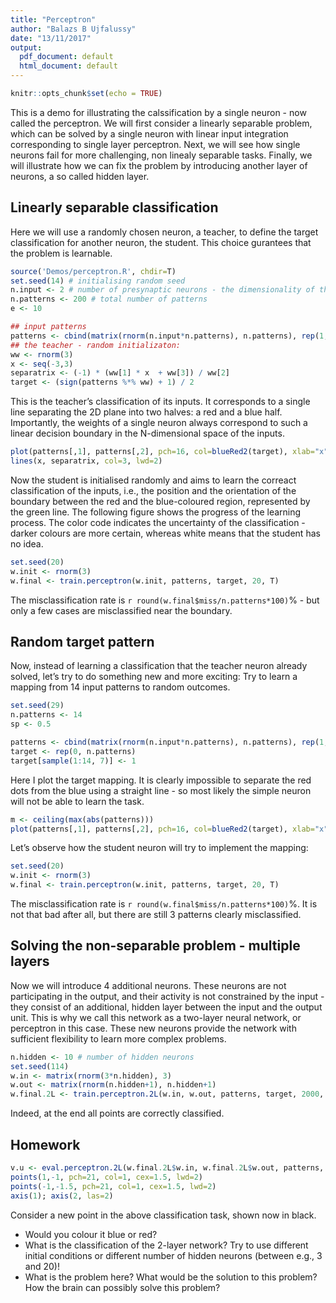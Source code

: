 ```yaml
---
title: "Perceptron"
author: "Balazs B Ujfalussy"
date: "13/11/2017"
output:
  pdf_document: default
  html_document: default
---
```


```r
knitr::opts_chunk$set(echo = TRUE)
```


This is a demo for illustrating the calssification by a single neuron - now called the perceptron. We will first consider a linearly separable problem, which can be solved by a single neuron with linear input integration corresponding to single layer perceptron. Next, we will see how single neurons fail for more challenging, non linealy separable tasks. Finally, we will illustrate how we can fix the problem by introducing another layer of neurons, a so called hidden layer.


## Linearly separable classification

Here we will use a randomly chosen neuron, a teacher, to define the target classification for another neuron, the student. This choice gurantees that the problem is learnable. 

```r
source('Demos/perceptron.R', chdir=T)
set.seed(14) # initialising random seed
n.input <- 2 # number of presynaptic neurons - the dimensionality of the problem
n.patterns <- 200 # total number of patterns
e <- 10

## input patterns
patterns <- cbind(matrix(rnorm(n.input*n.patterns), n.patterns), rep(1, n.patterns)) 
## the teacher - random initializaton:
ww <- rnorm(3)
x <- seq(-3,3)
separatrix <- (-1) * (ww[1] * x  + ww[3]) / ww[2]
target <- (sign(patterns %*% ww) + 1) / 2
```

This is the teacher's classification of its inputs. It corresponds to a single line separating the 2D plane into two halves: a red and a blue half. Importantly, the weights of a single neuron always correspond to such a linear decision boundary in the N-dimensional space of the inputs. 


```r
plot(patterns[,1], patterns[,2], pch=16, col=blueRed2(target), xlab="x", ylab="y", cex=0.7)
lines(x, separatrix, col=3, lwd=2)
```

Now the student is initialised randomly and aims to learn the correact classification of the inputs, i.e., the position and the orientation of the boundary between the red and the blue-coloured region, represented by the green line. The following figure shows the progress of the learning process. The color code indicates the uncertainty of the classification - darker colours are more certain, whereas white means that the student has no idea.


```r
set.seed(20)
w.init <- rnorm(3)
w.final <- train.perceptron(w.init, patterns, target, 20, T)
```

The misclassification rate is `r round(w.final$miss/n.patterns*100)`% - but only a few cases are misclassified near the boundary.


## Random target pattern

Now, instead of learning a classification that the teacher neuron already solved, let's try to do something new and more exciting: Try to learn a mapping from 14 input patterns to random outcomes. 

```r
set.seed(29)
n.patterns <- 14
sp <- 0.5

patterns <- cbind(matrix(rnorm(n.input*n.patterns), n.patterns), rep(1, n.patterns))
target <- rep(0, n.patterns)
target[sample(1:14, 7)] <- 1
```

Here I plot the target mapping. It is clearly impossible to separate the red dots from the blue using a straight line - so most likely the simple neuron will not be able to learn the task.

```r
m <- ceiling(max(abs(patterns)))
plot(patterns[,1], patterns[,2], pch=16, col=blueRed2(target), xlab="x", ylab="y", cex=1.7, xlim=c(-m, m), ylim=c(-m, m))
```


Let's observe how the student neuron will try to implement the mapping: 
```r
set.seed(20)
w.init <- rnorm(3)
w.final <- train.perceptron(w.init, patterns, target, 20, T)
```

The misclassification rate is `r round(w.final$miss/n.patterns*100)`%. It is not that bad after all, but there are still 3 patterns clearly misclassified.

## Solving the non-separable problem - multiple layers

Now we will introduce 4 additional neurons. These neurons are not participating in the output, and their activity is not constrained by the input - they consist of an additional, hidden layer between the input and the output unit. This is why we call this network as a two-layer neural network, or perceptron in this case. These new neurons provide the network with sufficient flexibility to learn more complex problems.

```r
n.hidden <- 10 # number of hidden neurons
set.seed(114)
w.in <- matrix(rnorm(3*n.hidden), 3)
w.out <- matrix(rnorm(n.hidden+1), n.hidden+1)
w.final.2L <- train.perceptron.2L(w.in, w.out, patterns, target, 2000, T)
```

Indeed, at the end all points are correctly classified. 


## Homework

```r
v.u <- eval.perceptron.2L(w.final.2L$w.in, w.final.2L$w.out, patterns, T)
points(1,-1, pch=21, col=1, cex=1.5, lwd=2)
points(-1,-1.5, pch=21, col=1, cex=1.5, lwd=2)
axis(1); axis(2, las=2)

```


Consider a new point in the above classification task, shown now in black. 

* Would you colour it blue or red? 
* What is the classification of the 2-layer network? Try to use different initial conditions or different number of hidden neurons (between e.g., 3 and 20)!
* What is the problem here? What would be the solution to this problem? How the brain can possibly solve this problem?

